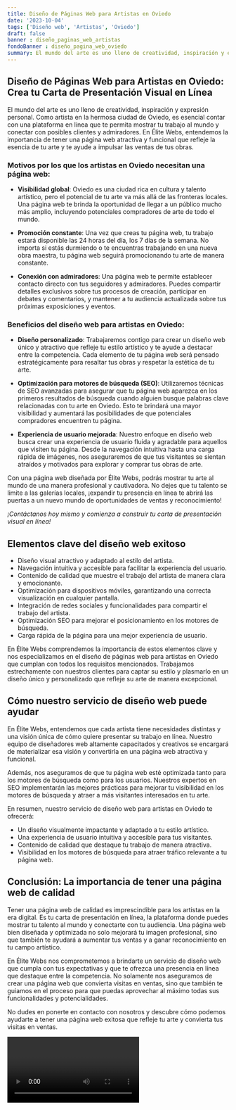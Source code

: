 ```yaml
---
title: Diseño de Páginas Web para Artistas en Oviedo
date: '2023-10-04'
tags: ['Diseño web', 'Artistas', 'Oviedo']
draft: false
banner : diseño_paginas_web_artistas
fondoBanner : diseño_pagina_web_oviedo
summary: El mundo del arte es uno lleno de creatividad, inspiración y expresión personal. Como artista en la hermosa ciudad de Oviedo, es esencial contar con una plataforma en línea que te permita mostrar tu trabajo al mundo y conectar con posibles clientes y admiradores. En Élite Webs, entendemos la importancia de tener una página web atractiva y funcional que refleje la esencia de tu arte y te ayude a impulsar las ventas de tus obras.
---
```


## Diseño de Páginas Web para Artistas en Oviedo: Crea tu Carta de Presentación Visual en Línea

El mundo del arte es uno lleno de creatividad, inspiración y expresión personal. Como artista en la hermosa ciudad de Oviedo, es esencial contar con una plataforma en línea que te permita mostrar tu trabajo al mundo y conectar con posibles clientes y admiradores. En Élite Webs, entendemos la importancia de tener una página web atractiva y funcional que refleje la esencia de tu arte y te ayude a impulsar las ventas de tus obras.

### Motivos por los que los artistas en Oviedo necesitan una página web:

- **Visibilidad global**: Oviedo es una ciudad rica en cultura y talento artístico, pero el potencial de tu arte va más allá de las fronteras locales. Una página web te brinda la oportunidad de llegar a un público mucho más amplio, incluyendo potenciales compradores de arte de todo el mundo.

- **Promoción constante**: Una vez que creas tu página web, tu trabajo estará disponible las 24 horas del día, los 7 días de la semana. No importa si estás durmiendo o te encuentras trabajando en una nueva obra maestra, tu página web seguirá promocionando tu arte de manera constante.

- **Conexión con admiradores**: Una página web te permite establecer contacto directo con tus seguidores y admiradores. Puedes compartir detalles exclusivos sobre tus procesos de creación, participar en debates y comentarios, y mantener a tu audiencia actualizada sobre tus próximas exposiciones y eventos.

### Beneficios del diseño web para artistas en Oviedo:

- **Diseño personalizado**: Trabajaremos contigo para crear un diseño web único y atractivo que refleje tu estilo artístico y te ayude a destacar entre la competencia. Cada elemento de tu página web será pensado estratégicamente para resaltar tus obras y respetar la estética de tu arte.

- **Optimización para motores de búsqueda (SEO)**: Utilizaremos técnicas de SEO avanzadas para asegurar que tu página web aparezca en los primeros resultados de búsqueda cuando alguien busque palabras clave relacionadas con tu arte en Oviedo. Esto te brindará una mayor visibilidad y aumentará las posibilidades de que potenciales compradores encuentren tu página.

- **Experiencia de usuario mejorada**: Nuestro enfoque en diseño web busca crear una experiencia de usuario fluida y agradable para aquellos que visiten tu página. Desde la navegación intuitiva hasta una carga rápida de imágenes, nos aseguraremos de que tus visitantes se sientan atraídos y motivados para explorar y comprar tus obras de arte.

Con una página web diseñada por Élite Webs, podrás mostrar tu arte al mundo de una manera profesional y cautivadora. No dejes que tu talento se limite a las galerías locales, ¡expandir tu presencia en línea te abrirá las puertas a un nuevo mundo de oportunidades de ventas y reconocimiento!

*¡Contáctanos hoy mismo y comienza a construir tu carta de presentación visual en línea!*

<GifSeo />

<Cta />

## Elementos clave del diseño web exitoso

- Diseño visual atractivo y adaptado al estilo del artista.
- Navegación intuitiva y accesible para facilitar la experiencia del usuario.
- Contenido de calidad que muestre el trabajo del artista de manera clara y emocionante.
- Optimización para dispositivos móviles, garantizando una correcta visualización en cualquier pantalla.
- Integración de redes sociales y funcionalidades para compartir el trabajo del artista.
- Optimización SEO para mejorar el posicionamiento en los motores de búsqueda.
- Carga rápida de la página para una mejor experiencia de usuario.

En Élite Webs comprendemos la importancia de estos elementos clave y nos especializamos en el diseño de páginas web para artistas en Oviedo que cumplan con todos los requisitos mencionados. Trabajamos estrechamente con nuestros clientes para captar su estilo y plasmarlo en un diseño único y personalizado que refleje su arte de manera excepcional.

## Cómo nuestro servicio de diseño web puede ayudar

En Élite Webs, entendemos que cada artista tiene necesidades distintas y una visión única de cómo quiere presentar su trabajo en línea. Nuestro equipo de diseñadores web altamente capacitados y creativos se encargará de materializar esa visión y convertirla en una página web atractiva y funcional.

Además, nos aseguramos de que tu página web esté optimizada tanto para los motores de búsqueda como para los usuarios. Nuestros expertos en SEO implementarán las mejores prácticas para mejorar tu visibilidad en los motores de búsqueda y atraer a más visitantes interesados en tu arte.

En resumen, nuestro servicio de diseño web para artistas en Oviedo te ofrecerá:

- Un diseño visualmente impactante y adaptado a tu estilo artístico.
- Una experiencia de usuario intuitiva y accesible para tus visitantes.
- Contenido de calidad que destaque tu trabajo de manera atractiva.
- Visibilidad en los motores de búsqueda para atraer tráfico relevante a tu página web.

## Conclusión: La importancia de tener una página web de calidad

Tener una página web de calidad es imprescindible para los artistas en la era digital. Es tu carta de presentación en línea, la plataforma donde puedes mostrar tu talento al mundo y conectarte con tu audiencia. Una página web bien diseñada y optimizada no solo mejorará tu imagen profesional, sino que también te ayudará a aumentar tus ventas y a ganar reconocimiento en tu campo artístico.

En Élite Webs nos comprometemos a brindarte un servicio de diseño web que cumpla con tus expectativas y que te ofrezca una presencia en línea que destaque entre la competencia. No solamente nos aseguramos de crear una página web que convierta visitas en ventas, sino que también te guiamos en el proceso para que puedas aprovechar al máximo todas sus funcionalidades y potencialidades.

No dudes en ponerte en contacto con nosotros y descubre cómo podemos ayudarte a tener una página web exitosa que refleje tu arte y convierta tus visitas en ventas.

<Video />

<CtaBot job='Artistas' city='Oviedo'/>

<Gmaps query='Oviedo+españa+maps' />